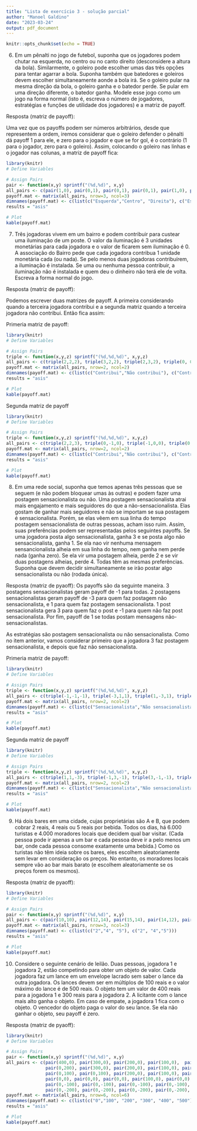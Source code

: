 ```yaml
---
title: "Lista de exercício 3 - solução parcial"
author: "Manoel Galdino"
date: "2023-03-24"
output: pdf_document
---
```


```r
knitr::opts_chunk$set(echo = TRUE)
```


6. Em um pênalti no jogo de futebol, suponha que os jogadores podem chutar na esquerda, no centro ou no canto direito (desconsidere a altura da bola). Similarmente, o goleiro pode escolher umas das três opções para tentar agarrar a bola. Suponha também que batedores e goleiros devem escolher simultaneamente aonde a bola irá. Se o goleiro pular na mesma direção da bola, o goleiro ganha e o batedor perde. Se pular em uma direção diferente, o batedor ganha. Modele esse jogo como um jogo na forma normal (isto é, escreva o número de jogadores, estratégias e funções de utilidade dos jogadores) e a matriz de payoff.

Resposta (matriz de payoff):

Uma vez que os payoffs podem ser números arbitrários, desde que representem a ordem, iremos considerar que o goleiro defender o pênalti dá payoff 1 para ele, e zero para o jogador e que se for gol, é o contrário (1 para o jogador, zero para o goleiro). Assim, colocando o goleiro nas linhas e o jogador nas colunas, a matriz de payoff fica:

```r
library(knitr)
# Define Variables

# Assign Pairs
pair <- function(x,y) sprintf("(%d,%d)", x,y)
all_pairs <- c(pair(1,0), pair(0,1), pair(0,1), pair(0,1), pair(1,0), pair(0,1), pair(0,1), pair(0,1), pair(1,0))
payoff.mat <- matrix(all_pairs, nrow=3, ncol=3)
dimnames(payoff.mat) <- c(list(c("Esquerda","Centro", "Direita"), c("Esquerda", "Centro","Direita")))
results = "asis"

# Plot 
kable(payoff.mat)

```

7. Três jogadoras vivem em um bairro e podem contribuir para custear uma iluminação de um poste. O valor da iluminação é $3$ unidades monetárias para cada jogadora e o valor de ficarem sem iluminação é $0$. A associação do Bairro pede que cada jogadora contribua $1$ unidade monetária cada (ou nada). Se pelo menos duas jogadoras contribuírem, a iluminação é instalada. Se uma ou nenhuma pessoa contribuir, a iluminação não é instalada e quem deu o dinheiro não terá ele de volta. Escreva a forma normal do jogo.

Resposta (matriz de payoff):

Podemos escrever duas matrizes de payoff. A primeira considerando quando a terceira jogadora contribui e a segunda matriz quando a terceira jogadora não contribui. Então fica assim:

Primeria matriz de payoff:
```r
library(knitr)
# Define Variables

# Assign Pairs
triple <- function(x,y,z) sprintf("(%d,%d,%d)", x,y,z)
all_pairs <- c(triple(2,2,2), triple(3,2,2), triple(2,3,2), triple(0, 0, -1))
payoff.mat <- matrix(all_pairs, nrow=2, ncol=2)
dimnames(payoff.mat) <- c(list(c("Contribui","Não contribui"), c("Contribui","Não contribui")))
results = "asis"

# Plot 
kable(payoff.mat)

```

Segunda matriz de payoff
```r
library(knitr)
# Define Variables

# Assign Pairs
triple <- function(x,y,z) sprintf("(%d,%d,%d)", x,y,z)
all_pairs <- c(triple(2,2,3), triple(0,-1,0), triple(-1,0,0), triple(0, 0, 0))
payoff.mat <- matrix(all_pairs, nrow=2, ncol=2)
dimnames(payoff.mat) <- c(list(c("Contribui","Não contribui"), c("Contribui","Não contribui")))
results = "asis"

# Plot 
kable(payoff.mat)

```

8. Em uma rede social, suponha que temos apenas três pessoas que se seguem (e não podem bloquear umas às outras) e podem fazer uma postagem sensacionalista ou não. Uma postagem sensacionalista atrai mais engajamento e mais seguidores do que a não-sensacionalista. Elas gostam de ganhar mais seguidores e não se importam se sua postagem é sensacionalista. Porém, se elas vêem em sua linha do tempo postagem sensacionalista de outras pessoas, acham isso ruim. Assim, suas preferências podem ser representadas pelos seguintes payoffs. Se uma jogadora posta algo sensacionalista, ganha $3$ e se posta algo não sensacionalista, ganha $1$. Se ela nao vir nenhuma mensagem sensancionalista alheia em sua linha do tempo, nem ganha nem perde nada (ganha zero). Se ela vir uma postagem alheia, perde 2 e se vir duas postagens alheias, perde 4. Todas têm as mesmas preferências. Suponha que devem decidir simultaneamente se irão postar algo sensacionalista ou não (rodada única).

Resposta (matriz de pyaoff):
Os payoffs são da seguinte maneira. 3 postagens sensacionalistas geram payoff de -1 para todas. 2 postagens sensacionalistas geram payoff de -3 para quem faz postagem não sensacionalista, e 1 para quem faz postagem sensacionalista. 1 post sensacionalista gera 3 para quem faz o post e -1 para quem não faz post sensacionalista. Por fim, payoff de 1 se todas postam mensagens não-sensacionalistas.

As estratégias são postagem sensacionalista ou não sensacionalista. Como no item anterior, vamos considerar primeiro que a jogadora 3 faz postagem sensacionalista, e depois que faz não sensacionalista.

Primeria matriz de payoff:
```r
library(knitr)
# Define Variables

# Assign Pairs
triple <- function(x,y,z) sprintf("(%d,%d,%d)", x,y,z)
all_pairs <- c(triple(-1,-1,-1), triple(-3,1,1), triple(1,-3,1), triple(-1, -1, 3))
payoff.mat <- matrix(all_pairs, nrow=2, ncol=2)
dimnames(payoff.mat) <- c(list(c("Sensacionalista","Não sensacionalista"), c("Sensacionalista","Não sensacionalista")))
results = "asis"

# Plot 
kable(payoff.mat)

```

Segunda matriz de payoff
```r
library(knitr)
# Define Variables

# Assign Pairs
triple <- function(x,y,z) sprintf("(%d,%d,%d)", x,y,z)
all_pairs <- c(triple(1,1,-3), triple(-1,3,-1), triple(3,-1,-1), triple(1, 1, 1))
payoff.mat <- matrix(all_pairs, nrow=2, ncol=2)
dimnames(payoff.mat) <- c(list(c("Sensacionalista","Não sensacionalista"), c("Sensacionalista","Não sensacionalista")))
results = "asis"

# Plot 
kable(payoff.mat)

```




9. Há dois bares em uma cidade, cujas proprietárias são A e B, que podem cobrar 2 reais, 4 reais ou 5 reais por bebida. Todos os dias, há 6.000 turistas e 4.000 moradores locais que decidem qual bar visitar. (Cada pessoa pode ir apenas a um bar e cada pessoa deve ir a pelo menos um bar, onde cada pessoa consome exatamente uma bebida.) Como os turistas não têm ideia sobre os bares, eles escolhem aleatoriamente sem levar em consideração os preços. No entanto, os moradores locais sempre vão ao bar mais barato (e escolhem aleatoriamente se os preços forem os mesmos).

Resposta (matriz de pyaoff):

```r
library(knitr)
# Define Variables

# Assign Pairs
pair <- function(x,y) sprintf("(%d,%d)", x,y)
all_pairs <- c(pair(10,10), pair(12,14), pair(15,14), pair(14,12), pair(20,20), pair(15,28), pair(14,15), pair(28,15), pair(25,25))
payoff.mat <- matrix(all_pairs, nrow=3, ncol=3)
dimnames(payoff.mat) <- c(list(c("2","4", "5"), c("2", "4","5")))
results = "asis"

# Plot 
kable(payoff.mat)

```

10. Considere o seguinte cenário de leilão. Duas pessoas, jogadora 1 e jogadora 2, estão competindo para obter um objeto de valor. Cada jogadora faz um lance em um envelope lacrado sem saber o lance da outra jogadora. Os lances devem ser em múltiplos de 100 reais e o valor máximo do lance é de 500 reais. O objeto tem um valor de 400 reais para a jogadora 1 e 300 reais para a jogadora 2. A licitante com o lance mais alto ganha o objeto. Em caso de empate, a jogadora 1 fica com o objeto. O vencedor do objeto paga o valor do seu lance. Se ela não ganhar o objeto, seu payoff é zero.

Resposta (matriz de pyaoff):


```r
library(knitr)
# Define Variables

# Assign Pairs
pair <- function(x,y) sprintf("(%d,%d)", x,y)
all_pairs <- c(pair(400,0), pair(300,0), pair(200,0), pair(100,0),  pair(0,0), pair(-100,0),
               pair(0,200), pair(300,0), pair(200,0), pair(100,0), pair(0,0), pair(-100,0),
               pair(0,100), pair(0,100), pair(200,0), pair(100,0), pair(0,0), pair(-100,0),
               pair(0,0), pair(0,0), pair(0,0), pair(100,0), pair(0,0), pair(-100,0),
               pair(0,-100), pair(0,-100), pair(0,-100), pair(0,-100), pair(0,0), pair(-100,0),
               pair(0,-200), pair(0,-200), pair(0,-200), pair(0,-200), pair(0,-200), pair(-100,0))
payoff.mat <- matrix(all_pairs, nrow=6, ncol=6)
dimnames(payoff.mat) <- c(list(c("0","100", "200", "300", "400", "500"), c("0","100", "200", "300", "400", "500")))
results = "asis"

# Plot 
kable(payoff.mat)

```